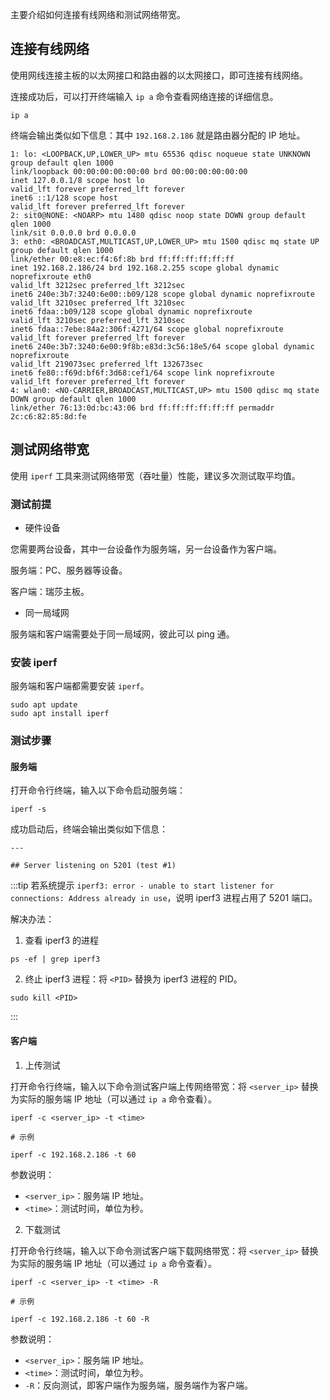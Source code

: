 主要介绍如何连接有线网络和测试网络带宽。

## 连接有线网络

使用网线连接主板的以太网接口和路由器的以太网接口，即可连接有线网络。

连接成功后，可以打开终端输入 `ip a` 命令查看网络连接的详细信息。

<NewCodeBlock tip="radxa@device$" type="device">

```
ip a
```

</NewCodeBlock>

终端会输出类似如下信息：其中 `192.168.2.186` 就是路由器分配的 IP 地址。

```
1: lo: <LOOPBACK,UP,LOWER_UP> mtu 65536 qdisc noqueue state UNKNOWN group default qlen 1000
link/loopback 00:00:00:00:00:00 brd 00:00:00:00:00:00
inet 127.0.0.1/8 scope host lo
valid_lft forever preferred_lft forever
inet6 ::1/128 scope host
valid_lft forever preferred_lft forever
2: sit0@NONE: <NOARP> mtu 1480 qdisc noop state DOWN group default qlen 1000
link/sit 0.0.0.0 brd 0.0.0.0
3: eth0: <BROADCAST,MULTICAST,UP,LOWER_UP> mtu 1500 qdisc mq state UP group default qlen 1000
link/ether 00:e8:ec:f4:6f:8b brd ff:ff:ff:ff:ff:ff
inet 192.168.2.186/24 brd 192.168.2.255 scope global dynamic noprefixroute eth0
valid_lft 3212sec preferred_lft 3212sec
inet6 240e:3b7:3240:6e00::b09/128 scope global dynamic noprefixroute
valid_lft 3210sec preferred_lft 3210sec
inet6 fdaa::b09/128 scope global dynamic noprefixroute
valid_lft 3210sec preferred_lft 3210sec
inet6 fdaa::7ebe:84a2:306f:4271/64 scope global noprefixroute
valid_lft forever preferred_lft forever
inet6 240e:3b7:3240:6e00:9f8b:e83d:3c56:18e5/64 scope global dynamic noprefixroute
valid_lft 219073sec preferred_lft 132673sec
inet6 fe80::f69d:bf6f:3d68:cef1/64 scope link noprefixroute
valid_lft forever preferred_lft forever
4: wlan0: <NO-CARRIER,BROADCAST,MULTICAST,UP> mtu 1500 qdisc mq state DOWN group default qlen 1000
link/ether 76:13:0d:bc:43:06 brd ff:ff:ff:ff:ff:ff permaddr 2c:c6:82:85:8d:fe
```

## 测试网络带宽

使用 `iperf` 工具来测试网络带宽（吞吐量）性能，建议多次测试取平均值。

### 测试前提

- 硬件设备

您需要两台设备，其中一台设备作为服务端，另一台设备作为客户端。

服务端：PC、服务器等设备。

客户端：瑞莎主板。

- 同一局域网

服务端和客户端需要处于同一局域网，彼此可以 ping 通。

### 安装 iperf

服务端和客户端都需要安装 `iperf`。

<NewCodeBlock tip="radxa@device$ & Linux$" type="device">

```
sudo apt update
sudo apt install iperf
```

</NewCodeBlock>

### 测试步骤

#### 服务端

打开命令行终端，输入以下命令启动服务端：

<NewCodeBlock tip="Linux" type="device">

```
iperf -s
```

</NewCodeBlock>

成功启动后，终端会输出类似如下信息：

```
---

## Server listening on 5201 (test #1)
```

:::tip
若系统提示 `iperf3: error - unable to start listener for connections: Address already in use`，说明 iperf3 进程占用了 5201 端口。

解决办法：

1. 查看 iperf3 的进程

<NewCodeBlock tip="Linux$" type="host">

```
ps -ef | grep iperf3
```

</NewCodeBlock>

2. 终止 iperf3 进程：将 `<PID>` 替换为 iperf3 进程的 PID。

<NewCodeBlock tip="Linux$" type="host">

```
sudo kill <PID>
```

</NewCodeBlock>
:::

#### 客户端

1. 上传测试

打开命令行终端，输入以下命令测试客户端上传网络带宽：将 `<server_ip>` 替换为实际的服务端 IP 地址（可以通过 `ip a` 命令查看）。

<NewCodeBlock tip="radxa@device$" type="device">

```
iperf -c <server_ip> -t <time>

# 示例

iperf -c 192.168.2.186 -t 60
```

</NewCodeBlock>

参数说明：

- `<server_ip>`：服务端 IP 地址。
- `<time>`：测试时间，单位为秒。

2. 下载测试

打开命令行终端，输入以下命令测试客户端下载网络带宽：将 `<server_ip>` 替换为实际的服务端 IP 地址（可以通过 `ip a` 命令查看）。

<NewCodeBlock tip="radxa@device$" type="device">

```
iperf -c <server_ip> -t <time> -R

# 示例

iperf -c 192.168.2.186 -t 60 -R
```

</NewCodeBlock>

参数说明：

- `<server_ip>`：服务端 IP 地址。
- `<time>`：测试时间，单位为秒。
- `-R`：反向测试，即客户端作为服务端，服务端作为客户端。
